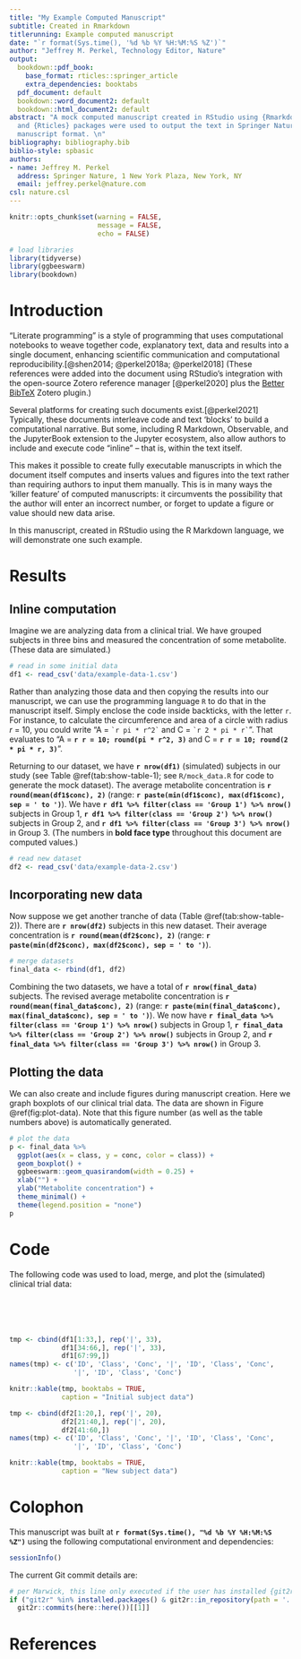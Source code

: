 ```yaml
---
title: "My Example Computed Manuscript"
subtitle: Created in Rmarkdown
titlerunning: Example computed manuscript
date: "`r format(Sys.time(), '%d %b %Y %H:%M:%S %Z')`"
author: "Jeffrey M. Perkel, Technology Editor, Nature"
output:
  bookdown::pdf_book:
    base_format: rticles::springer_article
    extra_dependencies: booktabs
  pdf_document: default
  bookdown::word_document2: default
  bookdown::html_document2: default
abstract: "A mock computed manuscript created in RStudio using {Rmarkdown}. The {Bookdown}
  and {Rticles} packages were used to output the text in Springer Nature's desired
  manuscript format. \n"
bibliography: bibliography.bib
biblio-style: spbasic
authors:
- name: Jeffrey M. Perkel
  address: Springer Nature, 1 New York Plaza, New York, NY
  email: jeffrey.perkel@nature.com
csl: nature.csl
---
```


```r
knitr::opts_chunk$set(warning = FALSE,
                      message = FALSE,
                      echo = FALSE)
```

```r
# load libraries
library(tidyverse)
library(ggbeeswarm)
library(bookdown)
```

# Introduction {#intro}

"Literate programming" is a style of programming that uses computational notebooks to weave together code, explanatory text, data and results into a single document, enhancing scientific communication and computational reproducibility.[@shen2014; @perkel2018a; @perkel2018] (These references were added into the document using RStudio's integration with the open-source Zotero reference manager [@perkel2020] plus the [Better BibTeX](https://retorque.re/zotero-better-bibtex/) Zotero plugin.)

Several platforms for creating such documents exist.[@perkel2021] Typically, these documents interleave code and text 'blocks' to build a computational narrative. But some, including R Markdown, Observable, and the JupyterBook extension to the Jupyter ecosystem, also allow authors to include and execute code "inline" -- that is, within the text itself.

This makes it possible to create fully executable manuscripts in which the document itself computes and inserts values and figures into the text rather than requiring authors to input them manually. This is in many ways the 'killer feature' of computed manuscripts: it circumvents the possibility that the author will enter an incorrect number, or forget to update a figure or value should new data arise.

In this manuscript, created in RStudio using the R Markdown language, we will demonstrate one such example.

# Results {#results}

## Inline computation {#sec:1}

Imagine we are analyzing data from a clinical trial. We have grouped subjects in three bins and measured the concentration of some metabolite. (These data are simulated.)

```r
# read in some initial data
df1 <- read_csv('data/example-data-1.csv')
```

Rather than analyzing those data and then copying the results into our manuscript, we can use the programming language `R` to do that in the manuscript itself. Simply enclose the code inside backticks, with the letter `r`. For instance, to calculate the circumference and area of a circle with radius *r* = 10, you could write "A = `` `r
pi * r^2` `` and C = `` `r
2 * pi * r` ``". That evaluates to "A = **`r r = 10; round(pi * r^2, 3)`** and C = **`r r = 10; round(2 * pi * r, 3)`**".

Returning to our dataset, we have **`r nrow(df1)`** (simulated) subjects in our study (see Table \@ref(tab:show-table-1); see `R/mock_data.R` for code to generate the mock dataset). The average metabolite concentration is **`r round(mean(df1$conc), 2)`** (range: **`r paste(min(df1$conc), max(df1$conc), sep = ' to ')`**). We have **`r df1 %>% filter(class == 'Group 1') %>% nrow()`** subjects in Group 1, **`r df1 %>% filter(class == 'Group 2') %>% nrow()`** subjects in Group 2, and **`r df1 %>% filter(class == 'Group 3') %>% nrow()`** in Group 3. (The numbers in **bold face type** throughout this document are computed values.)

```r
# read new dataset
df2 <- read_csv('data/example-data-2.csv')
```

## Incorporating new data {#sec:2}

Now suppose we get another tranche of data (Table \@ref(tab:show-table-2)). There are **`r nrow(df2)`** subjects in this new dataset. Their average concentration is **`r round(mean(df2$conc), 2)`** (range: **`r paste(min(df2$conc), max(df2$conc), sep = ' to ')`**).

```r
# merge datasets
final_data <- rbind(df1, df2)
```

Combining the two datasets, we have a total of **`r nrow(final_data)`** subjects. The revised average metabolite concentration is **`r round(mean(final_data$conc), 2)`** (range: **`r paste(min(final_data$conc), max(final_data$conc), sep = ' to ')`**). We now have **`r final_data %>% filter(class == 'Group 1') %>% nrow()`** subjects in Group 1, **`r final_data %>% filter(class == 'Group 2') %>% nrow()`** subjects in Group 2, and **`r final_data %>% filter(class == 'Group 3') %>% nrow()`** in Group 3.

## Plotting the data {#sec:3}

We can also create and include figures during manuscript creation. Here we graph boxplots of our clinical trial data. The data are shown in Figure \@ref(fig:plot-data). Note that this figure number (as well as the table numbers above) is automatically generated.

```r
# plot the data
p <- final_data %>% 
  ggplot(aes(x = class, y = conc, color = class)) +
  geom_boxplot() +
  ggbeeswarm::geom_quasirandom(width = 0.25) + 
  xlab("") +
  ylab("Metabolite concentration") + 
  theme_minimal() +
  theme(legend.position = "none")
p
```

# Code {#code}

The following code was used to load, merge, and plot the (simulated) clinical trial data:

```r
```

```r
```

```r
```

```r
```

```r
```

```r
tmp <- cbind(df1[1:33,], rep('|', 33), 
             df1[34:66,], rep('|', 33), 
             df1[67:99,])
names(tmp) <- c('ID', 'Class', 'Conc', '|', 'ID', 'Class', 'Conc', 
                '|', 'ID', 'Class', 'Conc')

knitr::kable(tmp, booktabs = TRUE, 
             caption = "Initial subject data")
```

```r
tmp <- cbind(df2[1:20,], rep('|', 20), 
             df2[21:40,], rep('|', 20), 
             df2[41:60,])
names(tmp) <- c('ID', 'Class', 'Conc', '|', 'ID', 'Class', 'Conc', 
                '|', 'ID', 'Class', 'Conc')

knitr::kable(tmp, booktabs = TRUE, 
             caption = "New subject data")
```

# Colophon

This manuscript was built at **`r format(Sys.time(), "%d %b %Y %H:%M:%S %Z")`** using the following computational environment and dependencies:

```r
sessionInfo()
```

The current Git commit details are:

```r
# per Marwick, this line only executed if the user has installed {git2r} 
if ("git2r" %in% installed.packages() & git2r::in_repository(path = '.'))
  git2r::commits(here::here())[[1]]
```

# References
